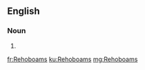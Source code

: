 {{also|rehoboams}}
==English==

===Noun===
{{head|en|noun plural form}}

# {{plural of|Rehoboam|lang=en}}

[[fr:Rehoboams]]
[[ku:Rehoboams]]
[[mg:Rehoboams]]